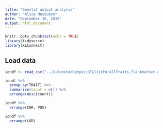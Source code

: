 ```yaml
---
title: "Genstat output analysis"
author: "Alice MacQueen"
date: "September 16, 2019"
output: html_document
---
```


```r
knitr::opts_chunk$set(echo = TRUE)
library(tidyverse)
library(XLConnect)
```

## Load data

```r
iondf <- read_csv("../3-GenstatOutput/QTLlistForAllTraits_flankmarker.csv", col_names = TRUE)
```

```r
iondf %>%
  group_by(TRAIT) %>%
  summarise(count = n()) %>%
  arrange(desc(count))

iondf %>%
  arrange(CHR, POS)

iondf %>%
  arrange(LOD)
```

